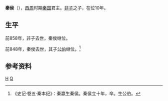 {{Infobox 先秦人物
|名称=秦侯
|图像=
|图说=
|别称=
|姓=嬴
|氏=
|名=
|字=
|别名=
|别字=
|谥号=
|时代=西周
|国家=秦国
|身份=秦国君主
|出生日期=前909年
|逝世日期=前848年
|在位年代=前858年—前848年
|父=非子
|母=
|正妻=
|妾=
|夫=
|子女=公伯
|太子=公伯
|都城=[[秦邑|秦邑]]
|居所=
|墓葬=
}}

'''秦侯'''（{{bd|约公元前909年||前848年||Q}}），[[西周|西周]]时期[[秦国|秦国]]君主。[[非子|非子]]之子，在位10年。

== 生平 ==
前858年，非子去世，秦侯继位。

前848年，秦侯去世，其子[[公伯|公伯]]继位。<ref>《史记·卷五·秦本纪》：秦嬴生秦侯。秦侯立十年，卒。生公伯。</ref>

== 参考资料 ==
{{reflist|1}}

{{中国皇帝|父[[非子|非子]]|子[[公伯|公伯]]|[[秦國君主|秦國君主]]|前858年—前848年}}
{{秦国君主}}

[[Category:秦國君主|H]]
[[Category:西周人|Q]]